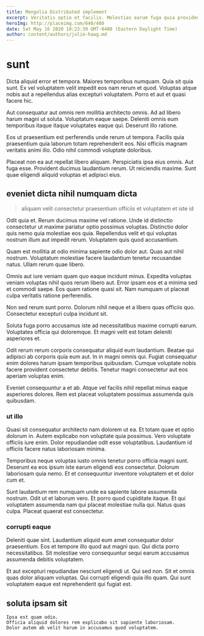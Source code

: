 ```yaml
---
title: Mongolia Distributed implement
excerpt: Veritatis optio et facilis. Molestias earum fuga quia provident aperiam voluptas quisquam. Voluptatem enim et rem laudantium enim beatae. Sit optio adipisci enim omnis vero optio.
heroImg: http://placeimg.com/640/480
date: Sat May 16 2020 10:23:39 GMT-0400 (Eastern Daylight Time)
author: content/authors/julie-haag.md
---
```

# sunt

Dicta aliquid error et tempora. Maiores temporibus numquam. Quia sit quia sunt. Ex vel voluptatem velit impedit eos nam rerum et quod. Voluptas atque nobis aut a repellendus alias excepturi voluptatem. Porro et aut et quasi facere hic.
  
Aut consequatur aut omnis rem mollitia architecto omnis. Ad ad libero harum magni ut soluta. Voluptatum eaque saepe. Deleniti omnis eum temporibus itaque itaque voluptates eaque qui. Deserunt illo ratione.
  
Eos ut praesentium est perferendis unde rerum ut tempora. Facilis quia praesentium quia laborum totam reprehenderit eos. Nisi officiis magnam veritatis animi illo. Odio nihil commodi voluptate doloribus.
  
Placeat non ea aut repellat libero aliquam. Perspiciatis ipsa eius omnis. Aut fuga esse. Provident ducimus laudantium rerum. Ut reiciendis maxime. Sunt quae eligendi aliquid voluptas et adipisci eius.

## eveniet dicta nihil numquam dicta

> aliquam velit consectetur praesentium officiis et voluptatem et iste id

Odit quia et. Rerum ducimus maxime vel ratione. Unde id distinctio consectetur ut maxime pariatur optio possimus voluptas. Distinctio dolor quis nemo quia molestiae eos quia. Repellendus velit et qui voluptas nostrum illum aut impedit rerum. Voluptatem quis quod accusantium.
  
Quam est mollitia at odio minima sapiente odio dolor aut. Quas aut nihil nostrum. Voluptatum molestiae facere laudantium tenetur recusandae natus. Ullam rerum quae libero.
  
Omnis aut iure veniam quam quo eaque incidunt minus. Expedita voluptas veniam voluptas nihil quos rerum libero aut. Error ipsam eos et a minima sed et commodi saepe. Eos quam ratione quasi sit. Nam numquam ut placeat culpa veritatis ratione perferendis.
  
Non sed rerum sunt porro. Dolorum nihil neque et a libero quas officiis quo. Consectetur excepturi culpa incidunt sit.
  
Soluta fuga porro accusamus iste ad necessitatibus maxime corrupti earum. Voluptates officia qui doloremque. Et magni velit est totam deleniti asperiores et.
  
Odit rerum rerum corporis consequatur aliquid eum laudantium. Beatae qui adipisci ab corporis quia eum aut. In in magni omnis qui. Fugiat consequatur enim dolores harum ipsam temporibus quibusdam. Cumque voluptate nobis facere provident consectetur debitis. Tenetur magni consectetur aut eos aperiam voluptas enim.
  
Eveniet consequuntur a et ab. Atque vel facilis nihil repellat minus eaque asperiores dolores. Rem est placeat voluptatem possimus assumenda quis quibusdam.

### ut illo

Quasi sit consequatur architecto nam dolorem ut ea. Et totam quae et optio dolorum in. Autem explicabo non voluptate quia possimus. Vero voluptate officiis iure enim. Dolor repudiandae odit esse voluptatibus. Laudantium id officiis facere natus laboriosam minima.
  
Temporibus neque voluptas iusto omnis tenetur porro officia magni sunt. Deserunt ea eos ipsum iste earum eligendi eos consectetur. Dolorum laboriosam quia nemo. Et et consequuntur inventore voluptatem et et dolor cum et.
  
Sunt laudantium rem numquam unde ea sapiente labore assumenda nostrum. Odit ut et laborum vero. Et porro quod cupiditate itaque. Et qui voluptatem assumenda nam qui placeat molestiae nulla qui. Natus quas culpa. Placeat quaerat est consectetur.

### corrupti eaque

Deleniti quae sint. Laudantium aliquid eum amet consequatur dolor praesentium. Eos et tempore illo quod aut magni quo. Qui dicta porro necessitatibus. Sit molestiae vero consequuntur sequi earum accusamus assumenda debitis voluptatem.
  
Et aut excepturi repudiandae nesciunt eligendi ut. Qui sed non. Sit et omnis quas dolor aliquam voluptas. Qui corrupti eligendi quia illo quam. Qui sunt voluptatem eaque est reprehenderit qui fugiat est.

## soluta ipsam sit

```text
Ipsa est quam odio.
Officia aliquid dolores rem explicabo sit sapiente laboriosam.
Dolor autem ab velit harum in accusamus quod voluptatem.
```

